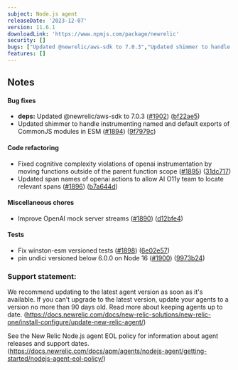 ---
subject: Node.js agent
releaseDate: '2023-12-07'
version: 11.6.1
downloadLink: 'https://www.npmjs.com/package/newrelic'
security: []
bugs: ["Updated @newrelic/aws-sdk to 7.0.3","Updated shimmer to handle instrumenting named and default exports of CommonJS modules in ESM"]
features: []
---

## Notes

#### Bug fixes

* **deps:** Updated @newrelic/aws-sdk to 7.0.3 ([#1902](https://github.com/newrelic/node-newrelic/pull/1902)) ([bf22ae5](https://github.com/newrelic/node-newrelic/commit/bf22ae502ee74d5071dc5578cc77c38039e68778))
* Updated shimmer to handle instrumenting named and default exports of CommonJS modules in ESM ([#1894](https://github.com/newrelic/node-newrelic/pull/1894)) ([9f7979c](https://github.com/newrelic/node-newrelic/commit/9f7979cd41dcb3735e553cbd4837ad455836e3ff))

#### Code refactoring

* Fixed cognitive complexity violations of openai instrumentation by moving functions outside of the parent function scope ([#1895](https://github.com/newrelic/node-newrelic/pull/1895)) ([31dc717](https://github.com/newrelic/node-newrelic/commit/31dc71797c4798793b1bba8ca15733482ba3e7d6))
* Updated span names of openai actions to allow AI O11y team to locate relevant spans ([#1896](https://github.com/newrelic/node-newrelic/pull/1896)) ([b7a644d](https://github.com/newrelic/node-newrelic/commit/b7a644d1ef56bf88171fb74868ae78d24745dd19))

#### Miscellaneous chores

* Improve OpenAI mock server streams ([#1890](https://github.com/newrelic/node-newrelic/pull/1890)) ([d12bfe4](https://github.com/newrelic/node-newrelic/commit/d12bfe45f2c8d01277a1f8186844f0dd3598cbd7))

#### Tests

* Fix winston-esm versioned tests ([#1898](https://github.com/newrelic/node-newrelic/pull/1898)) ([6e02e57](https://github.com/newrelic/node-newrelic/commit/6e02e57a2b4ed8351e39e5fb8d47e2702bcafde0))
* pin undici versioned below 6.0.0 on Node 16 ([#1900](https://github.com/newrelic/node-newrelic/pull/1900)) ([9973b24](https://github.com/newrelic/node-newrelic/commit/9973b24067211f5fcc06adae79e02df8f599d735))


### Support statement:

We recommend updating to the latest agent version as soon as it's available. If you can't upgrade to the latest version, update your agents to a version no more than 90 days old. Read more about keeping agents up to date. (https://docs.newrelic.com/docs/new-relic-solutions/new-relic-one/install-configure/update-new-relic-agent/)

See the New Relic Node.js agent EOL policy for information about agent releases and support dates. (https://docs.newrelic.com/docs/apm/agents/nodejs-agent/getting-started/nodejs-agent-eol-policy/)
